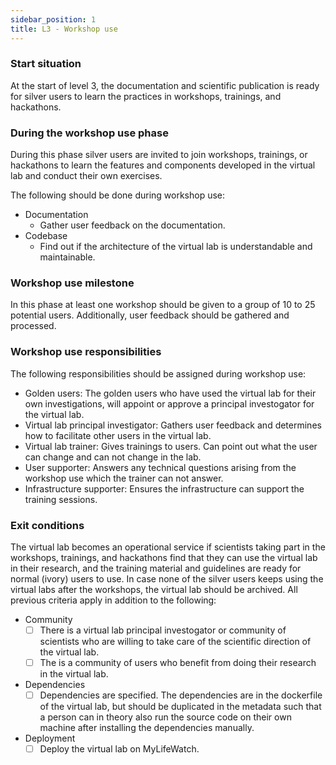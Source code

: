 ```yaml
---
sidebar_position: 1
title: L3 - Workshop use
---
```

### Start situation
At the start of level 3, the documentation and scientific publication is ready for silver users to learn the practices in workshops, trainings, and hackathons.

### During the workshop use phase
During this phase silver users are invited to join workshops, trainings, or hackathons to learn the features and
 components developed in the virtual lab and conduct their own exercises.

The following should be done during workshop use:

* Documentation
  * Gather user feedback on the documentation.
* Codebase
  * Find out if the architecture of the virtual lab is understandable and maintainable.

### Workshop use milestone
In this phase at least one workshop should be given to a group of 10 to 25 potential users.
Additionally, user feedback should be gathered and processed.

### Workshop use responsibilities
The following responsibilities should be assigned during workshop use:

* Golden users: The golden users who have used the virtual lab for their own investigations,
will appoint or approve a principal investogator for the virtual lab.
* Virtual lab principal investigator: Gathers user feedback and determines how to facilitate other users in the virtual lab.
* Virtual lab trainer: Gives trainings to users. Can point out what the user can change and can not change in the lab.
* User supporter: Answers any technical questions arising from the workshop use which the trainer can not answer.
* Infrastructure supporter: Ensures the infrastructure can support the training sessions.

### Exit conditions
The virtual lab becomes an operational service if scientists taking part in the workshops, trainings, and hackathons
 find that they can use the virtual lab in their research, and the training material and guidelines are ready for normal (ivory) users to use.
In case none of the silver users keeps using the virtual labs after the workshops, the virtual lab should be archived.
All previous criteria apply in addition to the following:

* Community
  * [ ] There is a virtual lab principal investogator or community of scientists who are willing to take care of the scientific
  direction of the virtual lab.
  * [ ] The is a community of users who benefit from doing their research in the virtual lab.
* Dependencies
  * [ ] Dependencies are specified. The dependencies are in the dockerfile of the virtual lab,
but should be duplicated in the metadata such that a person can in theory also run the source code on their own machine after installing the dependencies manually.
* Deployment
  * [ ] Deploy the virtual lab on MyLifeWatch.